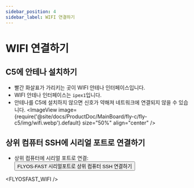 ```yaml
---
sidebar_position: 4
sidebar_label: WIFI 연결하기
---
```



# WIFI 연결하기

## C5에 안테나 설치하기

* 빨간 화살표가 가리키는 곳이 WIFI 안테나 인터페이스입니다.
* WIFI 안테나 인터페이스는 `ipex1`입니다.
* 안테나를 C5에 설치하지 않으면 신호가 약해져 네트워크에 연결되지 않을 수 있습니다.
<ImageView image={require('@site/docs/ProductDoc/MainBoard/fly-c/fly-c5/img/wifi.webp').default} size="50%" align="center" />  

## 상위 컴퓨터 SSH에 시리얼 포트로 연결하기

* 상위 컴퓨터에 시리얼 포트로 연결: <Button variant="contained" disableElevation component="a" rel="noopener" href="/docs/ProductDoc/SBC/fly-pi-v2/ssh#flyos-fast-시리얼포트로상위컴퓨터ssh연결하기">FLYOS-FAST 시리얼포트로 상위 컴퓨터 SSH 연결하기</Button>

<FLYOSFAST_WIFI />
